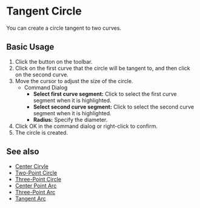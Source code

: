 
# Tangent Circle 

<Reference shortcut="" command="Tangent Circle" button="Toolbar"  buttonIcon='button-tangent-circle'/>

You can create a circle tangent to two curves.

## Basic Usage

1. Click the <ButtonIcon type="button-tangent-circle" /> button on the toolbar.
2. Click on the first curve that the circle will be tangent to, and then click on the second curve.
3. Move the cursor to adjust the size of the circle.
    - <Kst>Command Dialog</Kst>
        - **Select first curve segment:** Click to select the first curve segment when it is highlighted.
        - **Select second curve segment:** Click to select the second curve segment when it is highlighted.
        - **Radius:** Specify the diameter.
4. Click OK in the command dialog or right-click to confirm.
5. The circle is created.

<VideoPlayer fileName="tangent-circle"/>

## See also
- [Center Cirvle](center-circle)
- [Two-Point Circle](two-point-circle)
- [Three-Point Circle](three-point-circle)
- [Center Point Arc](center-point-arc)
- [Three-Point Arc](three-point-arc)
- [Tangent Arc](tangent-arc)